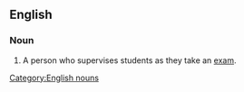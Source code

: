 {{see|Proctor}}
==English==

===Noun===
{{en-noun-reg}}
# A person who supervises students as they take an [[exam]].

[[Category:English nouns]]